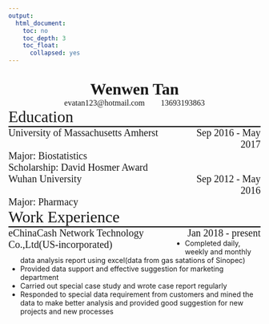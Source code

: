 ```yaml
---
output:
  html_document:
    toc: no
    toc_depth: 3
    toc_float:
      collapsed: yes
---
```

<style>
.head-1 {
    font-family: Times New Roman;
    font-size: 32px;
    font-weight: bold;
    text-align: center;
  }
  .head-2 {
    font-family: Times New Roman;
    font-size: 16px;
    font-weight: normal;
    text-align: center;
  }
  
  .content {
    font-family: Times New Roman;
    font-size: 32px;
    font-weight: normal;
    margin-left: 0;
    width: 100%;
  }
  
  .content-2 {
    font-family: Times New Roman;
    font-size: 20px;
    font-weight: normal;
    margin-left: 0;
    float: left;
    width: 70%;
  }
  
   .content-3 {
    font-family: Times New Roman;
    font-size: 20px;
    font-weight: normal;
    text-align: right;
    margin-right: 0;
    float: right;
    width: 30%;
  }
  
   .content-4 {
    font-family: Times New Roman;
    font-size: 20px;
    font-weight: normal;
    margin-left: 0;
    float: left;
    width: 100%;
    }
  
  
  
  
  li{
  margin-top: 0px;
  margin-bottom: 0px;
  margin-left: 0;
}

h1{
  font-family: Times New Roman;
}


hr{
  border: 0px;
  height: 2px;
  margin-top: 0px;
  margin-bottom: 0px;
  background: black;
  background-image: ;
  width: 100%
}
 
</style>

<body>

</br>
<div class="head-1">Wenwen Tan</div>
<div class="head-2">evatan123\@hotmail.com&nbsp;&nbsp;&nbsp;&nbsp;&nbsp;&nbsp;&nbsp;&nbsp;13693193863</div>

<div class="content">Education</div>


<hr/>

<div class="content-2">University of Massachusetts Amherst</div>
<div class="content-3">Sep 2016 - May 2017</div>
<div class="content-4">Major: Biostatistics</div>
<div class="content-4">Scholarship: David Hosmer Award</div>
<div class="content-2">Wuhan University</div>
<div class="content-3">Sep 2012 - May 2016</div>
<div class="content-4">Major: Pharmacy</div>

<div class="content">Work Experience</div>
<hr/>
<div class="content-2">eChinaCash Network Technology Co.,Ltd(US-incorporated)</div>

<div class="content-3">Jan 2018 - present</div>



- Completed daily, weekly and monthly data analysis report using excel(data from gas satations of Sinopec)
- Provided data support and effective suggestion for marketing department
- Carried out special case study and wrote case report regularly
- Responded to  special data requirement from customers and mined the data to make better analysis and provided good suggestion for new projects and new processes

</body>


